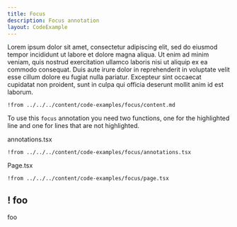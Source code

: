 ```yaml
---
title: Focus
description: Focus annotation
layout: CodeExample
---
```



Lorem ipsum dolor sit amet, consectetur adipiscing elit, sed do eiusmod tempor incididunt ut labore et dolore magna aliqua. Ut enim ad minim veniam, quis nostrud exercitation ullamco laboris nisi ut aliquip ex ea commodo consequat. Duis aute irure dolor in reprehenderit in voluptate velit esse cillum dolore eu fugiat nulla pariatur. Excepteur sint occaecat cupidatat non proident, sunt in culpa qui officia deserunt mollit anim id est laborum.

<UsageAndPreview>

```mdx page.md
!from ../../../content/code-examples/focus/content.md
```

<Preview />

</UsageAndPreview>

To use this `focus` annotation you need two functions, one for the highlighted line and one for lines that are not highlighted.

annotations.tsx

```tsx annotations.tsx
!from ../../../content/code-examples/focus/annotations.tsx
```

Page.tsx

```tsx page.tsx
!from ../../../content/code-examples/focus/page.tsx
```

## ! foo

foo
